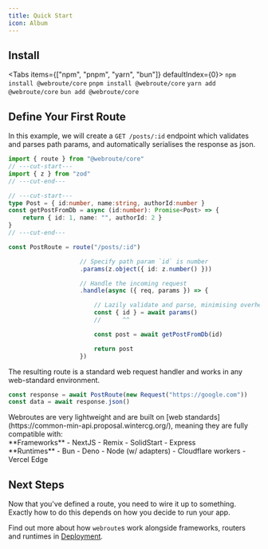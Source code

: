 ```yaml
---
title: Quick Start
icon: Album
---
```



## Install

<Tabs items={["npm", "pnpm", "yarn", "bun"]} defaultIndex={0}>
  <Tab value="npm">
		```
		npm install @webroute/core
		```
	</Tab>
  <Tab value="pnpm">
		```
		pnpm install @webroute/core
		```
	</Tab>
  <Tab value="yarn">
		```
		yarn add @webroute/core
		```
	</Tab>
  <Tab value="bun">
		```
		bun add @webroute/core
		```
	</Tab>
</Tabs>


## Define Your First Route

In this example, we will create a `GET /posts/:id` endpoint which validates and parses path params, and automatically serialises the response as json.

```ts twoslash
import { route } from "@webroute/core"
// ---cut-start---
import { z } from "zod"
// ---cut-end---

// ---cut-start---
type Post = { id:number, name:string, authorId:number }
const getPostFromDb = async (id:number): Promise<Post> => {
	return { id: 1, name: "", authorId: 2 }
}
// ---cut-end---

const PostRoute = route("/posts/:id")

					// Specify path param `id` is number
					.params(z.object({ id: z.number() }))

					// Handle the incoming request
					.handle(async ({ req, params }) => {

						// Lazily validate and parse, minimising overhead
						const { id } = await params()
						//      ^^

						const post = await getPostFromDb(id)

						return post
					})

```

The resulting route is a standard web request handler and works in any web-standard environment.

```ts
const response = await PostRoute(new Request("https://google.com"))
const data = await response.json()
```

<Callout title="Where can I use webroutes?">
Webroutes are very lightweight and are built on [web standards](https://common-min-api.proposal.wintercg.org/), meaning they are fully compatible with:

<div className="flex flex-row">

<div className="flex-1">
**Frameworks**
- NextJS
- Remix
- SolidStart
- Express
</div>

<div className="flex-1">
**Runtimes**
- Bun
- Deno
- Node (w/ adapters)
- Cloudflare workers
- Vercel Edge
</div>

</div>

</Callout>


## Next Steps

Now that you've defined a route, you need to wire it up to something. Exactly how to do this depends on how you decide to run your app.

Find out more about how `webroute`s work alongside frameworks, routers and runtimes in [Deployment](./deployment).
